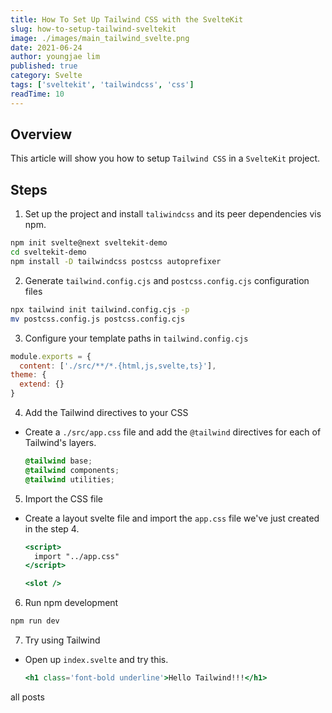 ```yaml
---
title: How To Set Up Tailwind CSS with the SvelteKit
slug: how-to-setup-tailwind-sveltekit
image: ./images/main_tailwind_svelte.png
date: 2021-06-24
author: youngjae lim
published: true
category: Svelte
tags: ['sveltekit', 'tailwindcss', 'css']
readTime: 10
---
```



## Overview

This article will show you how to setup `Tailwind CSS` in a `SvelteKit` project.

## Steps

1. Set up the project and install `taliwindcss` and its peer dependencies vis npm.

```bash
npm init svelte@next sveltekit-demo
cd sveltekit-demo
npm install -D tailwindcss postcss autoprefixer
```

2. Generate `tailwind.config.cjs` and `postcss.config.cjs` configuration files

```bash
npx tailwind init tailwind.config.cjs -p
mv postcss.config.js postcss.config.cjs
```

3. Configure your template paths in `tailwind.config.cjs`

```js file=./tailwind.config.cjs
module.exports = {
  content: ['./src/**/*.{html,js,svelte,ts}'],
theme: {
  extend: {}
}
```

4. Add the Tailwind directives to your CSS

- Create a `./src/app.css` file and add the `@tailwind` directives for each of Tailwind's layers.

  ```css file=./src/app.css
  @tailwind base;
  @tailwind components;
  @tailwind utilities;
  ```

5. Import the CSS file

- Create a layout svelte file and import the `app.css` file we've just created in the step 4.

  ```jsx file=./src/routes/__layout.svelte
  <script>
    import "../app.css"
  </script>

  <slot />
  ```

6. Run npm development

```bash
npm run dev
```

7. Try using Tailwind

- Open up `index.svelte` and try this.

  ```jsx file=./src/routes/index.svelte
  <h1 class='font-bold underline'>Hello Tailwind!!!</h1>
  ```

<Link to='/posts' className='btn center-btn'>
  all posts
</Link>
